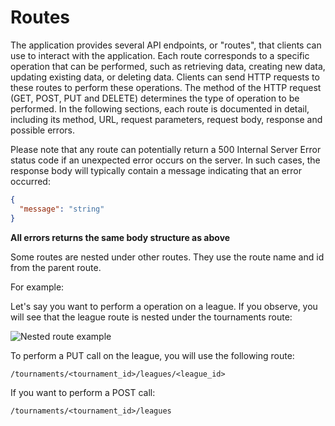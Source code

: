 
# Routes

The application provides several API endpoints, or "routes", that clients can use to interact with the application.
Each route corresponds to a specific operation that can be performed, such as retrieving data, creating new data, updating existing data, or deleting data.
Clients can send HTTP requests to these routes to perform these operations.
The method of the HTTP request (GET, POST, PUT and DELETE) determines the type of operation to be performed.
In the following sections, each route is documented in detail, including its method, URL, request parameters, request body, response and possible errors.

Please note that any route can potentially return a 500 Internal Server Error status code if an unexpected error occurs on the server.
In such cases, the response body will typically contain a message indicating that an error occurred:

```json
{
  "message": "string"
}
```

**All errors returns the same body structure as above**

<Callout type="warning" emoji="⚠️">
  Some routes are nested under other routes. 
  They use the route name and id from the parent route.
  
  For example:

Let's say you want to perform a operation on a league.
If you observe, you will see that the league route is nested under the tournaments route:

![Nested route example](../images/NestedRouteExample.png)

To perform a PUT call on the league, you will use the following route:

`/tournaments/<tournament_id>/leagues/<league_id>`

If you want to perform a POST call:

`/tournaments/<tournament_id>/leagues`

</Callout>
